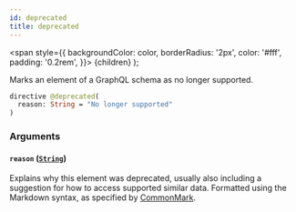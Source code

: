 ```yaml
---
id: deprecated
title: deprecated
---
```


<span
style={{
      backgroundColor: color,
      borderRadius: '2px',
      color: '#fff',
      padding: '0.2rem',
    }}>
{children}
</span>
);

Marks an element of a GraphQL schema as no longer supported.

```graphql
directive @deprecated(
  reason: String = "No longer supported"
)
```

### Arguments

#### `reason` ([`String`](../../../../../docs/apis-tools/tasklist-api/scalars/string.mdx))

Explains why this element was deprecated, usually also including a suggestion for how to access supported similar data. Formatted using the Markdown syntax, as specified by [CommonMark](https://commonmark.org/).
